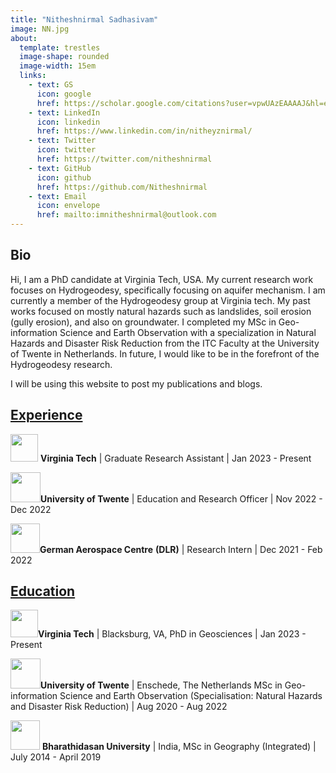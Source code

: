 ```yaml
---
title: "Nitheshnirmal Sadhasivam"
image: NN.jpg
about: 
  template: trestles
  image-shape: rounded
  image-width: 15em
  links:
    - text: GS
      icon: google
      href: https://scholar.google.com/citations?user=vpwUAzEAAAAJ&hl=en
    - text: LinkedIn
      icon: linkedin
      href: https://www.linkedin.com/in/nitheyznirmal/
    - text: Twitter
      icon: twitter 
      href: https://twitter.com/nitheshnirmal
    - text: GitHub
      icon: github
      href: https://github.com/Nitheshnirmal
    - text: Email
      icon: envelope
      href: mailto:imnitheshnirmal@outlook.com
---
```


## Bio

::: {#Bio}
Hi, I am a PhD candidate at Virginia Tech, USA. My current research work focuses on Hydrogeodesy, specifically focusing on aquifer mechanism. I am currently a member of the Hydrogeodesy group at Virginia tech. My past works focused on mostly natural hazards such as landslides, soil erosion (gully erosion), and also on groundwater. I completed my MSc in Geo-information Science and Earth Observation with a specialization in Natural Hazards and Disaster Risk Reduction from the ITC Faculty at the University of Twente in Netherlands. In future, I would like to be in the forefront of the Hydrogeodesy research.

I will be using this website to post my publications and blogs.

::: {#Experience}
## [Experience]{.underline}

![](images/Virginia_Tech_Hokies_logo.svg-01.png){width="44"} **Virginia Tech** \| Graduate Research Assistant \| Jan 2023 - Present

![](images/download-01.png){width="48"}**University of Twente** \| Education and Research Officer \| Nov 2022 - Dec 2022

![](images/DLR_Logo.svg.png){width="47"}**German Aerospace Centre** **(DLR)** \| Research Intern \| Dec 2021 - Feb 2022
:::

## [Education]{.underline} {#Education}

![](images/Virginia_Tech_Hokies_logo.svg-01.png){width="44"}**Virginia Tech** \| Blacksburg, VA, PhD in Geosciences \| Jan 2023 - Present

![](images/download-01.png){width="48"}**University of Twente** \| Enschede, The Netherlands MSc in Geo-information Science and Earth Observation (Specialisation: Natural Hazards and Disaster Risk Reduction) \| Aug 2020 - Aug 2022

![](images/Bharathidasan_University_logo-01.png){width="47"} **Bharathidasan University** \| India, MSc in Geography (Integrated) \| July 2014 - April 2019
:::

